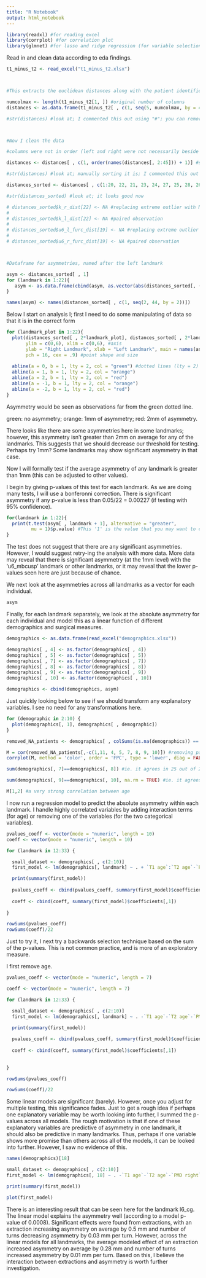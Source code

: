 ```yaml
---
title: "R Notebook"
output: html_notebook
---
```



```r
library(readxl) #for reading excel
library(corrplot) #for correlation plot
library(glmnet) #for lasso and ridge regression (for variable selection)
```

Read in and clean data according to eda findings.

```r
t1_minus_t2 <- read_excel("t1_minus_t2.xlsx")



#This extracts the euclidean distances along with the patient identifiers.

numcolmax <- length(t1_minus_t2[1, ]) #original number of columns
distances <- as.data.frame(t1_minus_t2[ , c(1, seq(5, numcolmax, by = 4))]) #extracting, turning into dataframe

#str(distances) #look at; I commented this out using "#"; you can remove this



#Now I clean the data

#columns were not in order (left and right were not necessarily beside each other); fixed using sort

distances <- distances[ , c(1, order(names(distances[, 2:45])) + 1)] #sorting, not including the first column

#str(distances) #look at; manually sorting it is; I commented this out using "#"; you can remove this

distances_sorted <- distances[ , c(1:20, 22, 21, 23, 24, 27, 25, 28, 26, 29, 32, 35, 30, 33, 31, 34, 36, 40, 37, 41, 38, 42, 39, 43, 44, 45)] #here I am sorting manually; this could be rearranged in excel as well before starting

#str(distances_sorted) #look at; it looks good now

# distances_sorted$k_r_dist[22] <- NA #replacing extreme outlier with NA
# 
# distances_sorted$k_l_dist[22] <- NA #paired observation
# 
# distances_sorted$u6_l_furc_dist[19] <- NA #replacing extreme outlier with NA
# 
# distances_sorted$u6_r_furc_dist[19] <- NA #paired observation



#Dataframe for asymmetries, named after the left landmark

asym <- distances_sorted[ , 1]
for (landmark in 1:22){
   asym <- as.data.frame(cbind(asym, as.vector(abs(distances_sorted[, (2*landmark)] - distances_sorted[, (2*landmark + 1)]))))
}

names(asym) <- names(distances_sorted[ , c(1, seq(2, 44, by = 2))])

```

Below I start on analysis I; first I need to do some manipulating of data so that it is in the correct form

```r

for (landmark_plot in 1:22){
  plot(distances_sorted[ , 2*landmark_plot], distances_sorted[ , 2*landmark_plot + 1], #plots points
       ylim = c(0,6), xlim = c(0,6), #axis
       ylab = "Right Landmark", xlab = "Left Landmark", main = names(asym)[landmark_plot + 1], #labels
       pch = 16, cex = .9) #point shape and size
  
  abline(a = 0, b = 1, lty = 2, col = "green") #dotted lines (lty = 2) with slope 'b' and y-intercept 'a'
  abline(a = 1, b = 1, lty = 2, col = "orange")
  abline(a = 2, b = 1, lty = 2, col = "red")
  abline(a = -1, b = 1, lty = 2, col = "orange")
  abline(a = -2, b = 1, lty = 2, col = "red")
}

```

Asymmetry would be seen as observations far from the green dotted line.

green: no asymmetry; orange: 1mm of asymmetry; red: 2mm of asymmetry.

There looks like there are some asymmetries here in some landmarks; however, this asymmetry isn't greater than 2mm on average for any of the landmarks. This suggests that we should decrease our threshold for testing. Perhaps try 1mm? Some landmarks may show significant asymmetry in that case.


Now I will formally test if the average asymmetry of any landmark is greater than 1mm (this can be adjusted to other values).

I begin by giving p-values of this test for each landmark. As we are doing many tests, I will use a bonferonni correction. There is significant asymmetry if any p-value is less than 0.05/22 = 0.00227 (if testing with 95% confidence).

```r
for(landmark in 1:22){
  print(t.test(asym[ , landmark + 1], alternative = "greater",
         mu = 1)$p.value) #This '1' is the value that you may want to change depending on what you would like to test
}

```

The test does not suggest that there are any significant asymmetries. However, I would suggest retry-ing the analysis with more data. More data may reveal that there is significant asymmetry (at the 1mm level) with the 'u6_mbcusp' landmark or other landmarks, or it may reveal that the lower p-values seen here are just because of chance.

We next look at the asymmetries across all landmarks as a vector for each individual.

```r

asym

```

Finally, for each landmark separately, we look at the absolute asymmetry for each individual and model this as a linear function of different demographics and surgical measures. 


```r
demographics <- as.data.frame(read_excel("demographics.xlsx"))

demographics[ , 4] <- as.factor(demographics[ , 4])
demographics[ , 5] <- as.factor(demographics[ , 5])
demographics[ , 7] <- as.factor(demographics[ , 7])
demographics[ , 8] <- as.factor(demographics[ , 8])
demographics[ , 9] <- as.factor(demographics[ , 9])
demographics[ , 10] <- as.factor(demographics[ , 10])

demographics <- cbind(demographics, asym)

```

Just quickly looking below to see if we should transform any explanatory variables. I see no need for any transformations here.

```r

for (demographic in 2:10) {
  plot(demographics[, 1], demographics[ , demographic])
}

```

```r

removed_NA_patients <- demographics[ , colSums(is.na(demographics)) == 0] #removed landmarks with any NA's for the graphic

M = cor(removed_NA_patients[,-c(1,11, 4, 5, 7, 8, 9, 10)]) #removing patient identifiers and categorical variables for graphic
corrplot(M, method = 'color', order = 'FPC', type = 'lower', diag = FALSE) #there is a very high correlation between the two ages which needs to be accounted for

sum(demographics[, 7]==demographics[, 8]) #ie. it agrees in 25 out of 26 patients

sum(demographics[, 9]==demographics[, 10], na.rm = TRUE) #ie. it agrees in 20 out of 26 patients

M[1,2] #a very strong correlation between age
```
I now run a regression model to predict the absolute asymmetry within each landmark. I handle highly correlated variables by adding interaction terms (for age) or removing one of the variables (for the two categorical variables).

```r
pvalues_coeff <- vector(mode = "numeric", length = 10)
coeff <- vector(mode = "numeric", length = 10)

for (landmark in 12:33) {

  small_dataset <- demographics[ , c(2:10)]
  first_model <- lm(demographics[, landmark] ~ . + `T1 age`:`T2 age`-`PMD right`-`right posterior TAD # cortices`, data = small_dataset)

  print(summary(first_model))
  
  pvalues_coeff <- cbind(pvalues_coeff, summary(first_model)$coefficients[,4])
  
  coeff <- cbind(coeff, summary(first_model)$coefficients[,1])
  
}

rowSums(pvalues_coeff)
rowSums(coeff)/22

```

Just to try it, I next try a backwards selection technique based on the sum of the p-values. This is not common practice, and is more of an exploratory measure.

I first remove age.
```r
pvalues_coeff <- vector(mode = "numeric", length = 7)

coeff <- vector(mode = "numeric", length = 7)

for (landmark in 12:33) {

  small_dataset <- demographics[ , c(2:10)]
  first_model <- lm(demographics[, landmark] ~ . -`T1 age`-`T2 age`-`PMD right`-`right posterior TAD # cortices`, data = small_dataset)

  print(summary(first_model))
  
  pvalues_coeff <- cbind(pvalues_coeff, summary(first_model)$coefficients[,4])
  
  coeff <- cbind(coeff, summary(first_model)$coefficients[,1])
  
  
}

rowSums(pvalues_coeff)

rowSums(coeff)/22

```

Some linear models are significant (barely). However, once you adjust for multiple testing, this significance fades. Just to get a rough idea if perhaps one explanatory variable may be worth looking into further, I summed the p-values across all models. The rough motivation is that if one of these explanatory variables are predictive of asymmetry in one landmark, it should also be predictive in many landmarks. Thus, perhaps if one variable shows more promise than others across all of the models, it can be looked into further. However, I saw no evidence of this.



```r

names(demographics)[18]

small_dataset <- demographics[ , c(2:10)]
first_model <- lm(demographics[, 18] ~ . -`T1 age`-`T2 age`-`PMD right`-`right posterior TAD # cortices`, data = small_dataset)

print(summary(first_model))

plot(first_model)


```
There is an interesting result that can be seen here for the landmark l6_cg. The linear model explains the asymmetry well (according to a model p-value of 0.0008). Significant effects were found from extractions, with an extraction increasing asymmetry on average by 0.5 mm and number of turns decreasing asymmetry by 0.03 mm per turn. However, across the linear models for all landmarks, the average modeled effect of an extraction increased asymmetry on average by 0.28 mm and number of turns increased asymmetry by 0.01 mm per turn. Based on this, I believe the interaction between extractions and asymmetry is worth further investigation.


